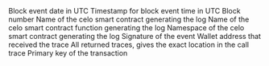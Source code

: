 <ParamField path="block_date">
Block event date in UTC
</ParamField>
<ParamField path="block_time">
Timestamp for block event time in UTC
</ParamField>
<ParamField path="block_number">
Block number
</ParamField>
<ParamField path="contract_name">
Name of the celo smart contract generating the log
</ParamField>
<ParamField path="function_name">
Name of the celo smart contract function generating the log
</ParamField>
<ParamField path="namespace">
Namespace of the celo smart contract generating the log
</ParamField>
<ParamField path="signature">
Signature of the event
</ParamField>
<ParamField path="to">
Wallet address that received the trace
</ParamField>
<ParamField path="trace_address">
All returned traces, gives the exact location in the call trace
</ParamField>
<ParamField path="tx_hash">
Primary key of the transaction
</ParamField>
